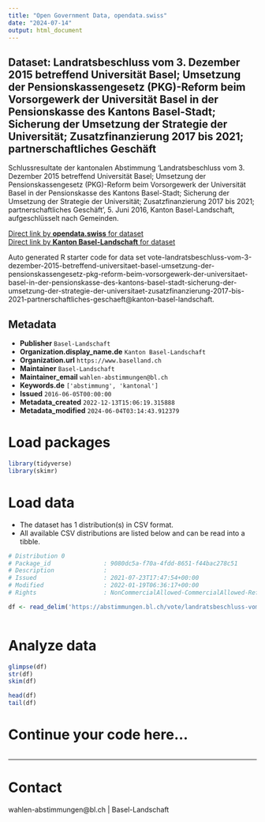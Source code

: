 ```yaml
---
title: "Open Government Data, opendata.swiss"
date: "2024-07-14"
output: html_document
---
```


## Dataset: Landratsbeschluss vom 3. Dezember 2015 betreffend Universität Basel; Umsetzung der Pensionskassengesetz (PKG)-Reform beim Vorsorgewerk der Universität Basel in der Pensionskasse des Kantons Basel-Stadt; Sicherung der Umsetzung der Strategie der Universität; Zusatzfinanzierung 2017 bis 2021; partnerschaftliches Geschäft

Schlussresultate der kantonalen Abstimmung 'Landratsbeschluss vom 3. Dezember 2015 betreffend Universität Basel; Umsetzung der Pensionskassengesetz (PKG)-Reform beim Vorsorgewerk der Universität Basel in der Pensionskasse des Kantons Basel-Stadt; Sicherung der Umsetzung der Strategie der Universität; Zusatzfinanzierung 2017 bis 2021; partnerschaftliches Geschäft', 5. Juni 2016, Kanton Basel-Landschaft, aufgeschlüsselt nach Gemeinden.

[Direct link by **opendata.swiss** for dataset](https://opendata.swiss/de/dataset/landratsbeschluss-vom-3-dezember-2015-betreffend-universitat-basel-umsetzung-der-pensionskassen)<br>
[Direct link by **Kanton Basel-Landschaft** for dataset](https://abstimmungen.bl.ch/vote/landratsbeschluss-vom-3-dezember-2015-betreffend-universitaet-basel-umsetzung-der-pensionskassengesetz-pkg-reform-beim-vorsorgewerk-der-universitaet-basel-in-der-pensionskasse-des-kantons-basel-stadt-sicherung-der-umsetzung-der-strategie-der-universitaet-zusatzfinanzierung-2017-bis-2021-partnerschaftliches-geschaeft/data)

Auto generated R starter code for data set vote-landratsbeschluss-vom-3-dezember-2015-betreffend-universitaet-basel-umsetzung-der-pensionskassengesetz-pkg-reform-beim-vorsorgewerk-der-universitaet-basel-in-der-pensionskasse-des-kantons-basel-stadt-sicherung-der-umsetzung-der-strategie-der-universitaet-zusatzfinanzierung-2017-bis-2021-partnerschaftliches-geschaeft@kanton-basel-landschaft.

## Metadata

- **Publisher** `Basel-Landschaft`
- **Organization.display_name.de** `Kanton Basel-Landschaft`
- **Organization.url** `https://www.baselland.ch`
- **Maintainer** `Basel-Landschaft`
- **Maintainer_email** `wahlen-abstimmungen@bl.ch`
- **Keywords.de** `['abstimmung', 'kantonal']`
- **Issued** `2016-06-05T00:00:00`
- **Metadata_created** `2022-12-13T15:06:19.315888`
- **Metadata_modified** `2024-06-04T03:14:43.912379`


# Load packages

```r

library(tidyverse)
library(skimr)

```

# Load data

-   The dataset has 1 distribution(s) in CSV format.
-   All available CSV distributions are listed below and can be read into a tibble.

```r

# Distribution 0
# Package_id               : 9080dc5a-f70a-4fdd-8651-f44bac278c51
# Description              : 
# Issued                   : 2021-07-23T17:47:54+00:00
# Modified                 : 2022-01-19T06:36:17+00:00
# Rights                   : NonCommercialAllowed-CommercialAllowed-ReferenceRequired

df <- read_delim('https://abstimmungen.bl.ch/vote/landratsbeschluss-vom-3-dezember-2015-betreffend-universitaet-basel-umsetzung-der-pensionskassengesetz-pkg-reform-beim-vorsorgewerk-der-universitaet-basel-in-der-pensionskasse-des-kantons-basel-stadt-sicherung-der-umsetzung-der-strategie-der-universitaet-zusatzfinanzierung-2017-bis-2021-partnerschaftliches-geschaeft/data-csv')



```

# Analyze data

```r

glimpse(df)
str(df)
skim(df)

head(df)
tail(df)

```

# Continue your code here...

```r

```

------------------------------------------------------------------------

# Contact

wahlen-abstimmungen@bl.ch | Basel-Landschaft
